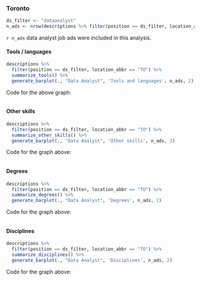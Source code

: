 
### Toronto {.tabset}

```r
ds_filter <- "dataanalyst"
n_ads <- nrow(descriptions %>% filter(position == ds_filter, location_abbr == "TO"))
```

`r n_ads` data analyst job ads were included in this analysis.

#### Tools / languages

```r
descriptions %>%
  filter(position == ds_filter, location_abbr == "TO") %>%
  summarize_tools() %>%
  generate_barplot(., "Data Analyst", 'Tools and languages', n_ads, 2)

```

Code for the above graph:

```r
```

#### Other skills

```r
descriptions %>%
  filter(position == ds_filter, location_abbr == "TO") %>%
  summarize_other_skills() %>%
  generate_barplot(., "Data Analyst", 'Other skills', n_ads, 2)

```

Code for the graph above:

```r
```

#### Degrees

```r
descriptions %>%
  filter(position == ds_filter, location_abbr == "TO") %>%
  summarize_degrees() %>%
  generate_barplot(., "Data Analyst", 'Degrees', n_ads, 2)

```

Code for the graph above:

```r
```

#### Disciplines

```r
descriptions %>%
  filter(position == ds_filter, location_abbr == "TO") %>%
  summarize_disciplines() %>%
  generate_barplot(., "Data Analyst", 'Disciplines', n_ads, 2)
```

Code for the graph above:

```r
```
